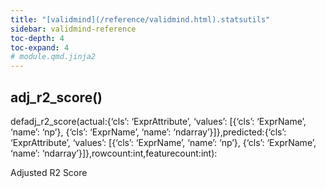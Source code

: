 ```yaml
---
title: "[validmind](/reference/validmind.html).statsutils"
sidebar: validmind-reference
toc-depth: 4
toc-expand: 4
# module.qmd.jinja2
---
```


<!-- function.qmd.jinja2 -->

## adj_r2_score[()]{.muted}

<!-- signatures.jinja2 -->

::: {.signature}

<span class="kw">def</span><span class="name">adj_r2_score</span>(<span class="param"><span class="n">actual</span><span class="p">:</span><!-- types.jinja2 - format_type --><span class="n">{'cls': 'ExprAttribute', 'values': [{'cls': 'ExprName', 'name': 'np'}, {'cls': 'ExprName', 'name': 'ndarray'}]}</span><span class="muted">,</span></span><span class="param"><span class="n">predicted</span><span class="p">:</span><!-- types.jinja2 - format_type --><span class="n">{'cls': 'ExprAttribute', 'values': [{'cls': 'ExprName', 'name': 'np'}, {'cls': 'ExprName', 'name': 'ndarray'}]}</span><span class="muted">,</span></span><span class="param"><span class="n">rowcount</span><span class="p">:</span><!-- types.jinja2 - format_type --><span class="nb">int</span><span class="muted">,</span></span><span class="param"><span class="n">featurecount</span><span class="p">:</span><!-- types.jinja2 - format_type --><span class="nb">int</span></span>):

:::

<!-- docstring.jinja2 -->

Adjusted R2 Score
